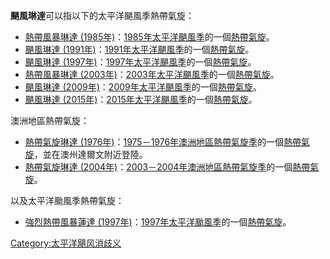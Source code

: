 '''颶風琳達'''可以指以下的太平洋颶風季熱帶氣旋：
* [[1985年太平洋颶風季#熱帶風暴琳達_(Linda)|熱帶風暴琳達 (1985年)]]：[[1985年太平洋颶風季|1985年太平洋颶風季]]的一個[[熱帶氣旋|熱帶氣旋]]。
* [[1991年太平洋颶風季#颶風琳達_(Linda)|颶風琳達 (1991年)]]：[[1991年太平洋颶風季|1991年太平洋颶風季]]的一個[[熱帶氣旋|熱帶氣旋]]。
* [[颶風琳達_(1997年)|颶風琳達 (1997年)]]：[[1997年太平洋颶風季|1997年太平洋颶風季]]的一個[[熱帶氣旋|熱帶氣旋]]。
* [[2003年太平洋颶風季#熱帶風暴琳達_(Linda)|熱帶風暴琳達 (2003年)]]：[[2003年太平洋颶風季|2003年太平洋颶風季]]的一個[[熱帶氣旋|熱帶氣旋]]。
* [[2009年太平洋颶風季#颶風琳達_(Linda)|颶風琳達 (2009年)]]：[[2009年太平洋颶風季|2009年太平洋颶風季]]的一個[[熱帶氣旋|熱帶氣旋]]。
* [[颶風琳達_(2015年)|颶風琳達 (2015年)]]：[[2015年太平洋颶風季|2015年太平洋颶風季]]的一個[[熱帶氣旋|熱帶氣旋]]。

澳洲地區熱帶氣旋：
* [[1975－1976年澳洲地區熱帶氣旋季#熱帶氣旋琳達_(Linda)|熱帶氣旋琳達 (1976年)]]：[[1975－1976年澳洲地區熱帶氣旋季|1975－1976年澳洲地區熱帶氣旋季]]的一個[[熱帶氣旋|熱帶氣旋]]，並在澳州達爾文附近登陸。
* [[2003－2004年澳洲地區熱帶氣旋季#熱帶氣旋琳達_(Linda)|熱帶氣旋琳達 (2004年)]]：[[2003－2004年澳洲地區熱帶氣旋季|2003－2004年澳洲地區熱帶氣旋季]]的一個[[熱帶氣旋|熱帶氣旋]]。

以及太平洋颱風季熱帶氣旋：
* [[強烈熱帶風暴蓮達_(1997年)|強烈熱帶風暴蓮達 (1997年)]]：[[1997年太平洋颱風季|1997年太平洋颱風季]]的一個[[熱帶氣旋|熱帶氣旋]]。
{{消歧义|cat=热带气旋消歧义}}

[[Category:太平洋飓风消歧义|Category:太平洋飓风消歧义]]